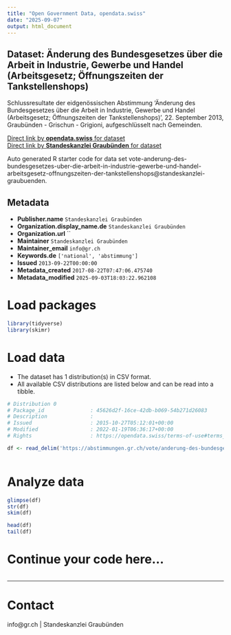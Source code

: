 ```yaml
---
title: "Open Government Data, opendata.swiss"
date: "2025-09-07"
output: html_document
---
```


## Dataset: Änderung des Bundesgesetzes über die Arbeit in Industrie, Gewerbe und Handel (Arbeitsgesetz; Öffnungszeiten der Tankstellenshops)

Schlussresultate der eidgenössischen Abstimmung 'Änderung des Bundesgesetzes über die Arbeit in Industrie, Gewerbe und Handel (Arbeitsgesetz; Öffnungszeiten der Tankstellenshops)', 22. September 2013, Graubünden - Grischun - Grigioni, aufgeschlüsselt nach Gemeinden.

[Direct link by **opendata.swiss** for dataset](https://opendata.swiss/de/dataset/anderung-des-bundesgesetzes-uber-die-arbeit-in-industrie-gewerbe-und-handel-arbeitsgesetz-offnu)<br>
[Direct link by **Standeskanzlei Graubünden** for dataset](https://abstimmungen.gr.ch/vote/anderung-des-bundesgesetzes-uber-die-arbeit-in-industrie-gewerbe-und-handel-arbeitsgesetz-offnungszeiten-der-tankstellenshops/data)

Auto generated R starter code for data set vote-anderung-des-bundesgesetzes-uber-die-arbeit-in-industrie-gewerbe-und-handel-arbeitsgesetz-offnungszeiten-der-tankstellenshops@standeskanzlei-graubuenden.

## Metadata

- **Publisher.name** `Standeskanzlei Graubünden`
- **Organization.display_name.de** `Standeskanzlei Graubünden`
- **Organization.url** ``
- **Maintainer** `Standeskanzlei Graubünden`
- **Maintainer_email** `info@gr.ch`
- **Keywords.de** `['national', 'abstimmung']`
- **Issued** `2013-09-22T00:00:00`
- **Metadata_created** `2017-08-22T07:47:06.475740`
- **Metadata_modified** `2025-09-03T18:03:22.962108`


# Load packages

```r

library(tidyverse)
library(skimr)

```

# Load data

-   The dataset has 1 distribution(s) in CSV format.
-   All available CSV distributions are listed below and can be read into a tibble.

```r

# Distribution 0
# Package_id               : 45626d2f-16ce-42db-b069-54b271d26083
# Description              : 
# Issued                   : 2015-10-27T05:12:01+00:00
# Modified                 : 2022-01-19T06:36:17+00:00
# Rights                   : https://opendata.swiss/terms-of-use#terms_by

df <- read_delim('https://abstimmungen.gr.ch/vote/anderung-des-bundesgesetzes-uber-die-arbeit-in-industrie-gewerbe-und-handel-arbeitsgesetz-offnungszeiten-der-tankstellenshops/data-csv')



```

# Analyze data

```r

glimpse(df)
str(df)
skim(df)

head(df)
tail(df)

```

# Continue your code here...

```r

```

------------------------------------------------------------------------

# Contact

info@gr.ch | Standeskanzlei Graubünden
